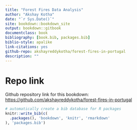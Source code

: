 --- 
title: "Forest Fires Data Analysis"
author: "Akshay Kotha"
date: "`r Sys.Date()`"
site: bookdown::bookdown_site
output: bookdown::gitbook
documentclass: book
bibliography: [book.bib, packages.bib]
biblio-style: apalike
link-citations: yes
github-repo: akshayreddykotha/forest-fires-in-portugal
description: ""
---

# Repo link {-}
Github repository link for this bookdown: <https://github.com/akshayreddykotha/forest-fires-in-portugal>


```{r include=FALSE}
# automatically create a bib database for R packages
knitr::write_bib(c(
  .packages(), 'bookdown', 'knitr', 'rmarkdown'
), 'packages.bib')
```
